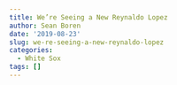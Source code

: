 ```yaml
---
title: We’re Seeing a New Reynaldo Lopez
author: Sean Boren
date: '2019-08-23'
slug: we-re-seeing-a-new-reynaldo-lopez
categories:
  - White Sox
tags: []
---
```

